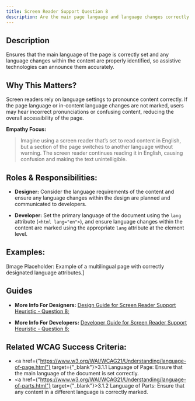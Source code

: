 ```yaml
---
title: Screen Reader Support Question 8
description: Are the main page language and language changes correctly designated for assistive technologies?
---
```


## Description

Ensures that the main language of the page is correctly set and any language changes within the content are properly identified, so assistive technologies can announce them accurately.

## Why This Matters?

Screen readers rely on language settings to pronounce content correctly. If the page language or in-content language changes are not marked, users may hear incorrect pronunciations or confusing content, reducing the overall accessibility of the page.

**Empathy Focus:**
> Imagine using a screen reader that’s set to read content in English, but a section of the page switches to another language without warning. The screen reader continues reading it in English, causing confusion and making the text unintelligible.

## Roles & Responsibilities:

- **Designer:** Consider the language requirements of the content and ensure any language changes within the design are planned and communicated to developers.

- **Developer:** Set the primary language of the document using the `lang` attribute (`<html lang="en">`), and ensure language changes within the content are marked using the appropriate `lang` attribute at the element level.

## Examples:

[Image Placeholder: Example of a multilingual page with correctly designated language attributes.]

## Guides

- **More Info For Designers:** <a href="/docs/design-guide/screen-reader-support/question-8">Design Guide for Screen Reader Support Heuristic - Question 8;</a>

- **More Info For Developers:** <a href="/docs/developer-guide/screen-reader-support/question-8">Developer Guide for Screen Reader Support Heuristic - Question 8;</a>

## Related WCAG Success Criteria:

- <a href={"https://www.w3.org/WAI/WCAG21/Understanding/language-of-page.html"} target={"_blank"}>3.1.1 Language of Page</a>: Ensure that the main language of the document is set correctly.
- <a href={"https://www.w3.org/WAI/WCAG21/Understanding/language-of-parts.html"} target={"_blank"}>3.1.2 Language of Parts</a>: Ensure that any content in a different language is correctly marked.
